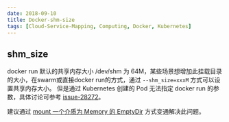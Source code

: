 ```yaml
---
date: 2018-09-10
title: Docker-shm-size
tags: [Cloud-Service-Mapping, Computing, Docker, Kubernetes]
---
```


## shm_size

docker run 默认的共享内存大小 /dev/shm 为 64M，某些场景想增加此挂载目录的大小，在swarm或直接docker run的方式，通过 `--shm_size=xxxM` 方式可以设置共享内存大小。
但是通过 Kubernetes 创建的 Pod 无法指定 docker run 的参数，具体讨论可参考 [issue-28272](https://github.com/kubernetes/kubernetes/issues/28272)。

建议通过 [mount 一个介质为 Memory 的 EmptyDir](https://docs.okd.io/latest/dev_guide/shared_memory.html) 方式变通解决此问题。
